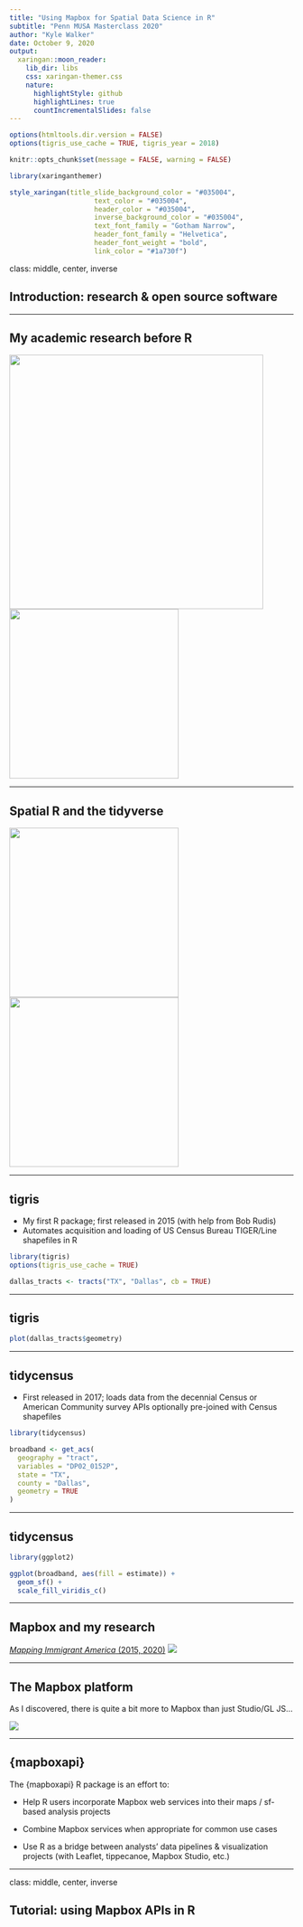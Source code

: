 ```yaml
---
title: "Using Mapbox for Spatial Data Science in R"
subtitle: "Penn MUSA Masterclass 2020"  
author: "Kyle Walker"
date: October 9, 2020
output:
  xaringan::moon_reader:
    lib_dir: libs
    css: xaringan-themer.css
    nature:
      highlightStyle: github
      highlightLines: true
      countIncrementalSlides: false
---
```


```r
options(htmltools.dir.version = FALSE)
options(tigris_use_cache = TRUE, tigris_year = 2018)

knitr::opts_chunk$set(message = FALSE, warning = FALSE)
```

```r
library(xaringanthemer)

style_xaringan(title_slide_background_color = "#035004", 
                     text_color = "#035004", 
                     header_color = "#035004", 
                     inverse_background_color = "#035004",
                     text_font_family = "Gotham Narrow",  
                     header_font_family = "Helvetica", 
                     header_font_weight = "bold", 
                     link_color = "#1a730f")
```

class: middle, center, inverse

## Introduction: research & open source software

---

## My academic research before R

<img src="img/urban_map.png" style="width: 450px"><img src="img/boomer_map.png" style="width: 300px">

---

## Spatial R and the tidyverse

<img src="https://tidyverse.tidyverse.org/logo.png" style="width: 300px"><img src="https://user-images.githubusercontent.com/520851/34887433-ce1d130e-f7c6-11e7-83fc-d60ad4fae6bd.gif" style="width: 300px">

---

## tigris

* My first R package; first released in 2015 (with help from Bob Rudis)
* Automates acquisition and loading of US Census Bureau TIGER/Line shapefiles in R

```r
library(tigris)
options(tigris_use_cache = TRUE)

dallas_tracts <- tracts("TX", "Dallas", cb = TRUE)

```

---

## tigris

```r
plot(dallas_tracts$geometry)
```



---

## tidycensus

* First released in 2017; loads data from the decennial Census or American Community survey APIs optionally pre-joined with Census shapefiles

```r
library(tidycensus)

broadband <- get_acs(
  geography = "tract",
  variables = "DP02_0152P", 
  state = "TX",
  county = "Dallas",
  geometry = TRUE
)
```
---

## tidycensus

```r
library(ggplot2)

ggplot(broadband, aes(fill = estimate)) + 
  geom_sf() + 
  scale_fill_viridis_c()
```



---

## Mapbox and my research

[_Mapping Immigrant America_ (2015, 2020)](http://personal.tcu.edu/kylewalker/immigrant-america/#8.95/33.9529/-118.1402)
![](img/immigrant_america.png)

---

## The Mapbox platform

As I discovered, there is quite a bit more to Mapbox than just Studio/GL JS...

![](img/mapbox.png)

---

## {mapboxapi}

The {mapboxapi} R package is an effort to: 

* Help R users incorporate Mapbox web services into their maps / sf-based analysis projects

* Combine Mapbox services when appropriate for common use cases

* Use R as a bridge between analysts' data pipelines & visualization projects (with Leaflet, tippecanoe, Mapbox Studio, etc.)

---
class: middle, center, inverse

## Tutorial: using Mapbox APIs in R
